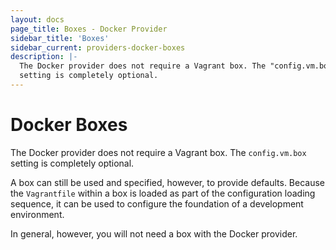 ```yaml
---
layout: docs
page_title: Boxes - Docker Provider
sidebar_title: 'Boxes'
sidebar_current: providers-docker-boxes
description: |-
  The Docker provider does not require a Vagrant box. The "config.vm.box"
  setting is completely optional.
---
```


# Docker Boxes

The Docker provider does not require a Vagrant box. The `config.vm.box`
setting is completely optional.

A box can still be used and specified, however, to provide defaults.
Because the `Vagrantfile` within a box is loaded as part of the
configuration loading sequence, it can be used to configure the
foundation of a development environment.

In general, however, you will not need a box with the Docker provider.
